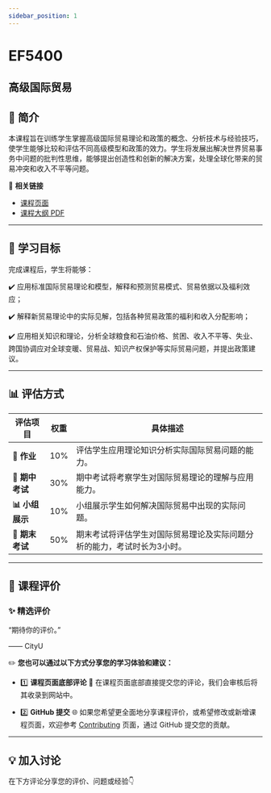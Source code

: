 ```yaml
---
sidebar_position: 1
---
```


# EF5400
## 高级国际贸易

## **📘 简介**
本课程旨在训练学生掌握高级国际贸易理论和政策的概念、分析技术与经验技巧，使学生能够比较和评估不同高级模型和政策的效力。学生将发展出解决世界贸易事务中问题的批判性思维，能够提出创造性和创新的解决方案，处理全球化带来的贸易冲突和收入不平等问题。

🔗 **相关链接**
- [课程页面](https://www.cityu.edu.hk/catalogue/pg/202526/course/EF5400.htm)
- [课程大纲 PDF](https://www.cityu.edu.hk/catalogue/pg/202526/course/EF5400.pdf)

---

## **🎯 学习目标**

完成课程后，学生将能够：

✔️ 应用标准国际贸易理论和模型，解释和预测贸易模式、贸易依据以及福利效应；

✔️ 解释新贸易理论中的实际见解，包括各种贸易政策的福利和收入分配影响；

✔️ 应用相关知识和理论，分析全球粮食和石油价格、贫困、收入不平等、失业、跨国协调应对全球变暖、贸易战、知识产权保护等实际贸易问题，并提出政策建议。

---

## **📊 评估方式**

| **评估项目**          | **权重** | **具体描述**                                                                                       |
|----------------------|---------|---------------------------------------------------------------------------------------------------|
| **📄 作业**           | 10%     | 评估学生应用理论知识分析实际国际贸易问题的能力。                                                   |
| **📝 期中考试**       | 30%     | 期中考试将考察学生对国际贸易理论的理解与应用能力。                                                 |
| **📊 小组展示**       | 10%     | 小组展示学生如何解决国际贸易中出现的实际问题。                                                     |
| **📝 期末考试**       | 50%     | 期末考试将评估学生对国际贸易理论及实际问题分析的能力，考试时长为3小时。                          |

---

## **💬 课程评价**

### ✨ **精选评价**
<div className={commentStyles.commentBox}>
    <p className={commentStyles.commentText}>
        “期待你的评价。”
    </p>
    <p className={commentStyles.commentAuthor}>—— CityU</p>
</div>

✏️ **您也可以通过以下方式分享您的学习体验和建议：**

- 1️⃣ **课程页面底部评论**
💬 在课程页面底部直接提交您的评论，我们会审核后将其收录到网站中。

- 2️⃣ **GitHub 提交**
🌐 如果您希望更全面地分享课程评价，或希望修改或新增课程页面，欢迎参考 [Contributing](/contributing) 页面，通过 GitHub 提交您的贡献。



---

## **💡 加入讨论**

在下方评论分享您的评价、问题或经验👇
<Utterances />
